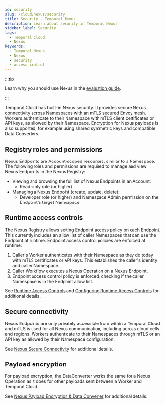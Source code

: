 ```yaml
---
id: security
slug: /cloud/nexus/security
title: Security - Temporal Nexus
description: Learn about security in Temporal Nexus
sidebar_label: Security
tags:
  - Temporal Cloud
  - Nexus
keywords:
  - Temporal Nexus
  - Nexus
  - security
  - access control
---
```



:::tip

Learn why you should use Nexus in the [evaluation guide](/evaluate/nexus).

:::

Temporal Cloud has built-in Nexus security.
It provides secure Nexus connectivity across Namespaces with an mTLS secured Envoy mesh.
Workers authenticate to their Namespace with mTLS client certificates or API keys, as allowed by their Namespace.
Encryption for Nexus payloads is also supported, for example using shared symmetric keys and compatible Data Converters.

## Registry roles and permissions

Nexus Endpoints are Account-scoped resources, similar to a Namespace.
The following roles and permissions are required to manage and view Nexus Endpoints in the Nexus Registry:

- Viewing and browsing the full list of Nexus Endpoints in an Account:
  - Read-only role (or higher)
- Managing a Nexus Endpoint (create, update, delete):
  - Developer role (or higher) and Namespace Admin permission on the Endpoint’s target Namespace

## Runtime access controls

The Nexus Registry allows setting Endpoint access policy on each Endpoint.
This currently includes an allow list of caller Namespaces that can use the Endpoint at runtime.
Endpoint access control policies are enforced at runtime:

1. Caller's Worker authenticates with their Namespace as they do today with mTLS certificates or API keys.
   This establishes the caller's identity and caller Namespace.
2. Caller Workflow executes a Nexus Operation on a Nexus Endpoint.
3. Endpoint access control policy is enforced, checking if the caller Namespace is in the Endpoint allow list.

See [Runtime Access Controls](/nexus/security#runtime-access-controls) and [Configuring Runtime Access Controls](/nexus/registry#configure-runtime-access-controls) for additional details.

## Secure connectivity

Nexus Endpoints are only privately accessible from within a Temporal Cloud and mTLS is used for all Nexus communication, including across cloud cells and regions.
Workers authenticate to their Namespaces through mTLS or an API key as allowed by their Namespace configuration.

<CaptionedImage
    src="/img/cloud/nexus/nexus-workers-short.png"
    title="Nexus Security"
/>

See [Nexus Secure Connectivity](/nexus/security#secure-connectivity) for additional details.

## Payload encryption

For payload encryption, the DataConverter works the same for a Nexus Operation as it does for other payloads sent between a Worker and Temporal Cloud.

See [Nexus Payload Encryption & Data Converter](/nexus/security#payload-encryption-data-converter) for additional details.
